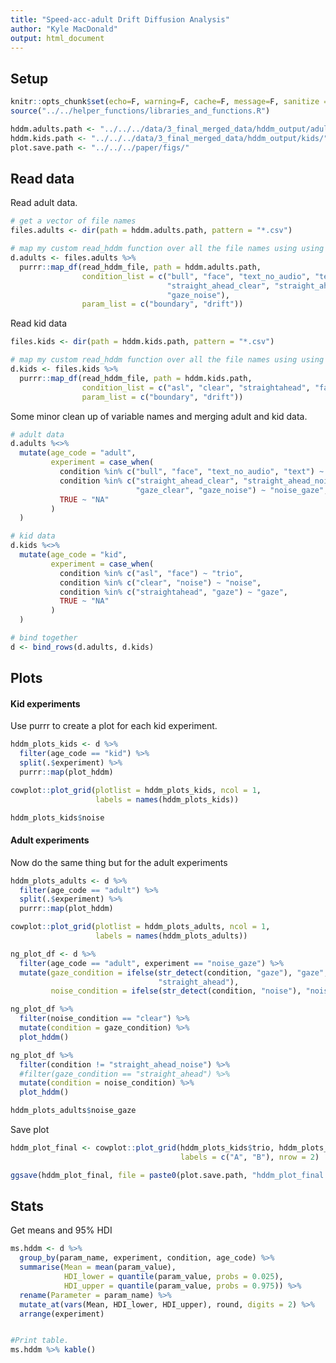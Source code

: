 ```yaml
---
title: "Speed-acc-adult Drift Diffusion Analysis"
author: "Kyle MacDonald"
output: html_document
---
```


## Setup

```r
knitr::opts_chunk$set(echo=F, warning=F, cache=F, message=F, sanitize = T)
source("../../helper_functions/libraries_and_functions.R")
```

```r
hddm.adults.path <- "../../../data/3_final_merged_data/hddm_output/adults/"
hddm.kids.path <- "../../../data/3_final_merged_data/hddm_output/kids/"
plot.save.path <- "../../../paper/figs/"
```

## Read data

Read adult data.

```r
# get a vector of file names
files.adults <- dir(path = hddm.adults.path, pattern = "*.csv") 

# map my custom read_hddm function over all the file names using using purrr
d.adults <- files.adults %>% 
  purrr::map_df(read_hddm_file, path = hddm.adults.path, 
                condition_list = c("bull", "face", "text_no_audio", "text",
                                   "straight_ahead_clear", "straight_ahead_noise", "gaze_clear",
                                   "gaze_noise"), 
                param_list = c("boundary", "drift")) 
```

Read kid data

```r
files.kids <- dir(path = hddm.kids.path, pattern = "*.csv") 

# map my custom read_hddm function over all the file names using using purrr
d.kids <- files.kids %>% 
  purrr::map_df(read_hddm_file, path = hddm.kids.path, 
                condition_list = c("asl", "clear", "straightahead", "face", "gaze", "noise"), 
                param_list = c("boundary", "drift")) 
```

Some minor clean up of variable names and merging adult and kid data.

```r
# adult data
d.adults %<>% 
  mutate(age_code = "adult", 
         experiment = case_when(
           condition %in% c("bull", "face", "text_no_audio", "text") ~ "text",
           condition %in% c("straight_ahead_clear", "straight_ahead_noise", 
                            "gaze_clear", "gaze_noise") ~ "noise_gaze",
           TRUE ~ "NA"
         )
  )

# kid data
d.kids %<>% 
  mutate(age_code = "kid", 
         experiment = case_when(
           condition %in% c("asl", "face") ~ "trio",
           condition %in% c("clear", "noise") ~ "noise",
           condition %in% c("straightahead", "gaze") ~ "gaze",
           TRUE ~ "NA"
         )
  )

# bind together
d <- bind_rows(d.adults, d.kids)
```

## Plots

#### Kid experiments

Use purrr to create a plot for each kid experiment. 

```r
hddm_plots_kids <- d %>% 
  filter(age_code == "kid") %>% 
  split(.$experiment) %>% 
  purrr::map(plot_hddm)

cowplot::plot_grid(plotlist = hddm_plots_kids, ncol = 1, 
                   labels = names(hddm_plots_kids))
```

```r
hddm_plots_kids$noise
```


#### Adult experiments

Now do the same thing but for the adult experiments

```r
hddm_plots_adults <- d %>% 
  filter(age_code == "adult") %>% 
  split(.$experiment) %>% 
  purrr::map(plot_hddm)

cowplot::plot_grid(plotlist = hddm_plots_adults, ncol = 1, 
                   labels = names(hddm_plots_adults))
```

```r
ng_plot_df <- d %>% 
  filter(age_code == "adult", experiment == "noise_gaze") %>% 
  mutate(gaze_condition = ifelse(str_detect(condition, "gaze"), "gaze", 
                                 "straight_ahead"),
         noise_condition = ifelse(str_detect(condition, "noise"), "noise", "clear")) 
```

```r
ng_plot_df %>% 
  filter(noise_condition == "clear") %>% 
  mutate(condition = gaze_condition) %>% 
  plot_hddm()
```


```r
ng_plot_df %>% 
  filter(condition != "straight_ahead_noise") %>% 
  #filter(gaze_condition == "straight_ahead") %>% 
  mutate(condition = noise_condition) %>% 
  plot_hddm()
```


```r
hddm_plots_adults$noise_gaze
```


Save plot

```r
hddm_plot_final <- cowplot::plot_grid(hddm_plots_kids$trio, hddm_plots_adults$text, 
                                      labels = c("A", "B"), nrow = 2)

ggsave(hddm_plot_final, file = paste0(plot.save.path, "hddm_plot_final.png"), width=4, height=4)
```

## Stats

Get means and 95% HDI

```r
ms.hddm <- d %>% 
  group_by(param_name, experiment, condition, age_code) %>% 
  summarise(Mean = mean(param_value),
            HDI_lower = quantile(param_value, probs = 0.025),
            HDI_upper = quantile(param_value, probs = 0.975)) %>% 
  rename(Parameter = param_name) %>% 
  mutate_at(vars(Mean, HDI_lower, HDI_upper), round, digits = 2) %>% 
  arrange(experiment)


#Print table.
ms.hddm %>% kable()
```


